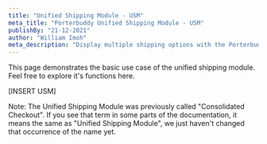 ```yaml
---
title: "Unified Shipping Module - USM"
meta_title: "Porterbuddy Unified Shipping Module - USM"
publishBy: "21-12-2021"
author: "William Imoh"
meta_description: "Display multiple shipping options with the Porterbuddy Unified Shipping Module"
---
```


This page demonstrates the basic use case of the unified shipping module. Feel free to explore it's functions here.

[INSERT USM]

Note: The Unified Shipping Module was previously called "Consolidated Checkout". If you see that term in some parts of the documentation, it means the same as "Unified Shipping Module", we just haven't changed that occurrence of the name yet.